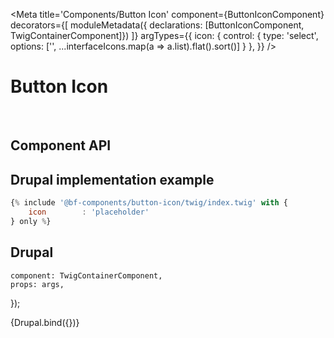 


<Meta
    title='Components/Button Icon'
    component={ButtonIconComponent}
    decorators={[
        moduleMetadata({ declarations: [ButtonIconComponent, TwigContainerComponent]})
    ]}
    argTypes={{
        icon: {
            control: {
                type: 'select',
                options: ['', ...interfaceIcons.map(a => a.list).flat().sort()]
            }
        },
    }}
/>


# Button Icon

<br/>



## Component API

<Props of={ButtonIconComponent} />



## Drupal implementation example

```jsx
{% include '@bf-components/button-icon/twig/index.twig' with {
    icon        : 'placeholder'
} only %}
```



## Drupal

    component: TwigContainerComponent,
    props: args,
});

<Canvas withSource='none'>
    <Story
        name='Drupal'
        height='300px'
        args={{
            elementPath : 'components/button-icon/_doc/template.drupal',
            icon        : 'helix-tv'
        }}
    >
        {Drupal.bind({})}
    </Story>
</Canvas>
